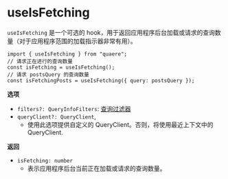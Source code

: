 # useIsFetching

`useIsFetching` 是一个可选的 hook，用于返回应用程序后台加载或请求的查询数量（对于应用程序范围的加载指示器非常有用）。

```tsx
import { useIsFetching } from "quaere";
// 请求正在进行的查询数量
const isFetching = useIsFetching();
// 请求 postsQuery 的查询数量
const isFetchingPosts = useIsFetching({ query: postsQuery });
```

**选项**

- `filters?: QueryInfoFilters`: [查询过滤器](/docs/filters#queryinfo-filters)
- `queryClient?: QueryClient`,
  - 使用此选项提供自定义的 QueryClient。否则，将使用最近上下文中的 QueryClient.

**返回**

- `isFetching: number`
  - 表示应用程序后台当前正在加载或请求的查询数量。
